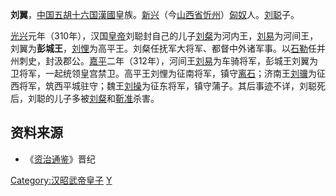 '''刘翼'''，[[中国|中国]][[五胡十六国|五胡十六国]][[前趙|漢國]]皇族。[[新興郡_(建安)|新兴]]（今[[山西省|山西省]][[忻州|忻州]]）[[匈奴|匈奴]]人。[[刘聪|刘聪]]子。

[[光兴_(前赵)|光兴]]元年（310年），汉国[[皇帝|皇帝]]刘聪封自己的儿子[[刘粲|刘粲]]为河内王，[[刘易|刘易]]为河间王，刘翼为'''彭城王'''，[[刘悝_(汉赵)|刘悝]]为高平王。刘粲任抚军大将军、都督中外诸军事。以[[石勒|石勒]]任并州刺史，封汲郡公。[[嘉平_(前赵)|嘉平]]二年（312年），河间王[[刘易|刘易]]为车骑将军，彭城王刘翼为卫将军，一起统领皇宫禁卫。高平王刘悝为征南将军，镇守[[离石|离石]]；济南王[[刘骥_(前赵)|刘骥]]为征西将军，筑西平城驻守；魏王[[刘操_(汉赵)|刘操]]为征东将军，镇守蒲子。其后事迹不详，刘聪死后，刘聪的儿子多被[[刘粲|刘粲]]和[[靳准|靳准]]杀害。

==资料来源==
*《[[资治通鉴|资治通鉴]]》晋纪

[[Category:汉昭武帝皇子|Category:汉昭武帝皇子]]
[[Category:劉姓|Y]]